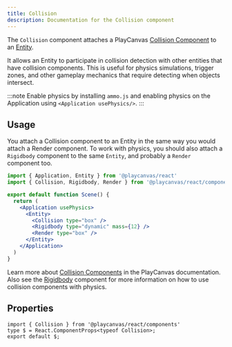 ```yaml
---
title: Collision
description: Documentation for the Collision component
---
```


The `Collision` component attaches a PlayCanvas [Collision Component](https://api.playcanvas.com/engine/classes/CollisionComponent.html) to an [Entity](../entity).

It allows an Entity to participate in collision detection with other entities that have collision components. This is useful for physics simulations, trigger zones, and other gameplay mechanics that require detecting when objects intersect.

:::note
Enable physics by installing `ammo.js` and enabling physics on the Application using `<Application usePhysics/>`.
:::

## Usage

You attach a Collision component to an Entity in the same way you would attach a Render component. To work with physics, you should also attach a `Rigidbody` component to the same `Entity`, and probably a `Render` component too.

```jsx copy
import { Application, Entity } from '@playcanvas/react'
import { Collision, Rigidbody, Render } from '@playcanvas/react/components'

export default function Scene() {
  return (
    <Application usePhysics>
      <Entity>
        <Collision type="box" />
        <Rigidbody type="dynamic" mass={12} />
        <Render type="box" />
      </Entity>
    </Application>
  )
}
```

Learn more about [Collision Components](https://api.playcanvas.com/engine/classes/CollisionComponent.html) in the PlayCanvas documentation. Also see the [Rigidbody](./rigidbody.mdx) component for more information on how to use collision components with physics.

## Properties

```tsx asTypedoc
import { Collision } from '@playcanvas/react/components'
type $ = React.ComponentProps<typeof Collision>;
export default $;
```
